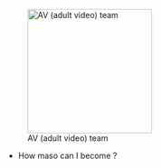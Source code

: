 [[File:54203011 p9 master1200.jpg|thumb|220px|right|AV (adult video) team]]

* How maso can I become ?